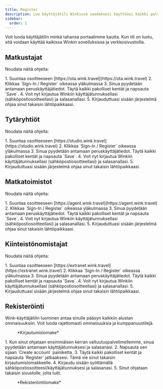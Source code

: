 ```yaml
---
title: Register
description: Luo käyttäjätili Winkissä saadaksesi käyttöösi kaikki palvelumme.
sidebar:
  order: 1
---
```


Voit luoda käyttäjätilin minkä tahansa portaalimme kautta. Kun tili on luotu, sitä voidaan käyttää kaikissa Winkin sovelluksissa ja verkkosivustoilla.

## Matkustajat

Noudata näitä ohjeita:

<Steps>
  1. Suuntaa osoitteeseen [https://ota.wink.travel](https://ota.wink.travel)
  2. Klikkaa `Sign-In / Register` oikeassa yläkulmassa
  3. Sinua pyydetään antamaan peruskäyttäjätiedot. Täytä kaikki pakolliset kentät ja napsauta `Save`.
  4. Voit nyt kirjautua Winkiin käyttäjätunnuksellasi (sähköpostiosoitteellasi) ja salasanallasi.
  5. Kirjauduttuasi sisään järjestelmä ohjaa sinut takaisin lähtöpaikkaasi.
</Steps>


## Tytäryhtiöt

Noudata näitä ohjeita:

<Steps>
  1. Suuntaa osoitteeseen [https://studio.wink.travel](https://studio.wink.travel)
  2. Klikkaa `Sign-In / Register` oikeassa yläkulmassa
  3. Sinua pyydetään antamaan peruskäyttäjätiedot. Täytä kaikki pakolliset kentät ja napsauta `Save`.
  4. Voit nyt kirjautua Winkiin käyttäjätunnuksellasi (sähköpostiosoitteellasi) ja salasanallasi.
  5. Kirjauduttuasi sisään järjestelmä ohjaa sinut takaisin lähtöpaikkaasi.
</Steps>


## Matkatoimistot

Noudata näitä ohjeita:

<Steps>
  1. Suuntaa osoitteeseen [https://agent.wink.travel](https://agent.wink.travel)
  2. Klikkaa `Sign-In / Register` oikeassa yläkulmassa
  3. Sinua pyydetään antamaan peruskäyttäjätiedot. Täytä kaikki pakolliset kentät ja napsauta `Save`.
  4. Voit nyt kirjautua Winkiin käyttäjätunnuksellasi (sähköpostiosoitteellasi) ja salasanallasi.
  5. Kirjauduttuasi sisään järjestelmä ohjaa sinut takaisin lähtöpaikkaasi.
</Steps>


## Kiinteistönomistajat

Noudata näitä ohjeita:

<Steps>
  1. Suuntaa osoitteeseen [https://extranet.wink.travel](https://extranet.wink.travel)
  2. Klikkaa `Sign-In / Register` oikeassa yläkulmassa
  3. Sinua pyydetään antamaan peruskäyttäjätiedot. Täytä kaikki pakolliset kentät ja napsauta `Save`.
  4. Voit nyt kirjautua Winkiin käyttäjätunnuksellasi (sähköpostiosoitteellasi) ja salasanallasi.
  5. Kirjauduttuasi sisään järjestelmä ohjaa sinut takaisin lähtöpaikkaasi.
</Steps>


## Rekisteröinti

Wink-käyttäjätilin luominen antaa sinulle pääsyn kaikkiin alustan ominaisuuksiin. Voit luoda rajattomasti ominaisuuksia ja kumppanuustilejä.

<figure>
  <CloudinaryImage width="350" height="553" resize="scale" quality="best" alt="Kirjaudu sisään" src="academy/sign-in" errorImage="noimage_opaque_nyrtl0.png" />

  <figcaption>*Kirjautumislomake*</figcaption>
</figure>


<Steps>
  1. Kun sinut ohjataan ensimmäisen kerran valtuutuspalvelimellemme, sinua pyydetään antamaan käyttäjätunnuksesi ja salasanasi.
  2. Napsauta sen sijaan `Create account` painiketta.
  3. Täytä kaikki pakolliset kentät ja napsauta `Register` jatkaaksesi. Tämä vie sinut takaisin kirjautumislomakkeelle.
  4. Kirjaudu sisään syöttämällä sähköpostiosoitteesi/käyttäjätunnuksesi ja salasanasi.
  5. Sinut ohjataan takaisin sivustolle, jolta tulit.
</Steps>


<figure>
  <CloudinaryImage width="350" height="615" resize="scale" quality="best" alt="Rekisteröidy" src="academy/register" errorImage="noimage_opaque_nyrtl0.png" />

  <figcaption>*Rekisteröintilomake*</figcaption>
</figure>

